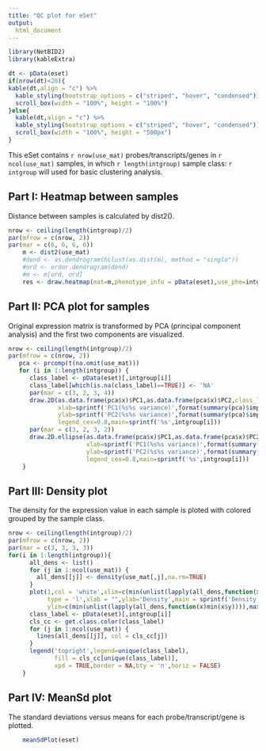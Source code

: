 ```yaml
---
title: "QC plot for eSet"
output: 
  html_document
---
```


```r
library(NetBID2)
library(kableExtra)
```

```r
dt <- pData(eset)
if(nrow(dt)<20){
kable(dt,align = "c") %>%
  kable_styling(bootstrap_options = c("striped", "hover", "condensed")) %>%
  scroll_box(width = "100%", height = "100%")
}else{
  kable(dt,align = "c") %>%
  kable_styling(bootstrap_options = c("striped", "hover", "condensed")) %>%
  scroll_box(width = "100%", height = "500px")
}
```


This eSet contains `r nrow(use_mat)` probes/transcripts/genes in `r ncol(use_mat)` samples, 
in which `r length(intgroup)` sample class: `r intgroup` will used for basic clustering analysis.

## Part I: Heatmap between samples

Distance between samples is calculated by dist2().

```r
nrow <- ceiling(length(intgroup)/2)
par(mfrow = c(nrow, 2))
par(mar = c(6, 6, 6, 6))
    m <- dist2(use_mat)
    #dend <- as.dendrogram(hclust(as.dist(m), method = "single"))
    #ord <- order.dendrogram(dend)
    #m <- m[ord, ord]
    res <- draw.heatmap(mat=m,phenotype_info = pData(eset),use_phe=intgroup)
```

## Part II: PCA plot for samples

Original expression matrix is transformed by PCA (principal component analysis) and the first two components are visualized.  

```r
nrow <- ceiling(length(intgroup)/2)
par(mfrow = c(nrow, 2))
   pca <- prcomp(t(na.omit(use_mat)))
   for (i in 1:length(intgroup)) {
      class_label <- pData(eset)[,intgroup[i]]
      class_label[which(is.na(class_label)==TRUE)] <- 'NA'
      par(mar = c(3, 2, 3, 4))
      draw.2D(as.data.frame(pca$x)$PC1,as.data.frame(pca$x)$PC2,class_label=class_label,
              xlab=sprintf('PC1(%s%s variance)',format(summary(pca)$importance[2,'PC1']*100,digits=3),'%'),
              ylab=sprintf('PC2(%s%s variance)',format(summary(pca)$importance[2,'PC2']*100,digits=3),'%'),
              legend_cex=0.8,main=sprintf('%s',intgroup[i]))
      par(mar = c(3, 2, 3, 2))
      draw.2D.ellipse(as.data.frame(pca$x)$PC1,as.data.frame(pca$x)$PC2,class_label=class_label,
                      xlab=sprintf('PC1(%s%s variance)',format(summary(pca)$importance[2,'PC1']*100,digits=3),'%'),
                      ylab=sprintf('PC2(%s%s variance)',format(summary(pca)$importance[2,'PC2']*100,digits=3),'%'),
                      legend_cex=0.8,main=sprintf('%s',intgroup[i]))
    }
```

## Part III: Density plot

The density for the expression value in each sample is ploted with colored grouped by the sample class. 

```r
nrow <- ceiling(length(intgroup)/2)
par(mfrow = c(nrow, 2))
par(mar = c(3, 3, 3, 3))
for(i in 1:length(intgroup)){
      all_dens <- list()
      for (j in 1:ncol(use_mat)) {
        all_dens[[j]] <- density(use_mat[,j],na.rm=TRUE)
      }
      plot(1,col = 'white',xlim=c(min(unlist(lapply(all_dens,function(x)min(x$x)))),max(unlist(lapply(all_dens,function(x)max(x$x))))),
           type = 'l',xlab = "",ylab='Density',main = sprintf('Density plot for %s',intgroup[i]),
           ylim=c(min(unlist(lapply(all_dens,function(x)min(x$y)))),max(unlist(lapply(all_dens,function(x)max(x$y))))))
      class_label <- pData(eset)[,intgroup[i]]
      cls_cc <- get.class.color(class_label)
      for (j in 1:ncol(use_mat)) {
        lines(all_dens[[j]], col = cls_cc[j])
      }
      legend('topright',legend=unique(class_label),
             fill = cls_cc[unique(class_label)],
             xpd = TRUE,border = NA,bty = 'n',horiz = FALSE)
    }
```

## Part IV: MeanSd plot

The standard deviations versus means for each probe/transcript/gene is plotted. 

```r
    meanSdPlot(eset)
```




